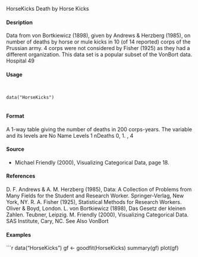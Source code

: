 
HorseKicks Death by Horse Kicks

#### Desription

Data from von Bortkiewicz (1898), given by Andrews \& Herzberg (1985), on number of deaths by
horse or mule kicks in 10 (of 14 reported) corps of the Prussian army. 4 corps were not considered
by Fisher (1925) as they had a different organization. This data set is a popular subset of the
VonBort data.
Hospital 49

#### Usage
<pre><code>

data("HorseKicks")

</code></pre>
#### Format 

A 1-way table giving the number of deaths in 200 corps-years. The variable and its levels are
No Name Levels
1 nDeaths 0, 1. , 4

#### Source
* Michael Friendly (2000), Visualizing Categorical Data, page 18.

#### References
D. F. Andrews & A. M. Herzberg (1985), Data: A Collection of Problems from Many Fields for the
Student and Research Worker. Springer-Verlag, New York, NY.
R. A. Fisher (1925), Statistical Methods for Research Workers. Oliver \& Boyd, London.
L. von Bortkiewicz (1898), Das Gesetz der kleinen Zahlen. Teubner, Leipzig.
M. Friendly (2000), Visualizing Categorical Data. SAS Institute, Cary, NC.
See Also
VonBort

#### Examples
```r

data("HorseKicks")
gf <- goodfit(HorseKicks)
summary(gf)
plot(gf)
